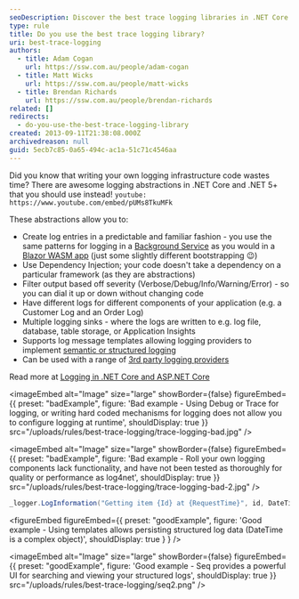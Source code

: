 ```yaml
---
seoDescription: Discover the best trace logging libraries in .NET Core and .NET 5+ to enhance your logging infrastructure with built-in abstractions.
type: rule
title: Do you use the best trace logging library?
uri: best-trace-logging
authors:
  - title: Adam Cogan
    url: https://ssw.com.au/people/adam-cogan
  - title: Matt Wicks
    url: https://ssw.com.au/people/matt-wicks
  - title: Brendan Richards
    url: https://ssw.com.au/people/brendan-richards
related: []
redirects:
  - do-you-use-the-best-trace-logging-library
created: 2013-09-11T21:38:08.000Z
archivedreason: null
guid: 5ecb7c85-0a65-494c-ac1a-51c71c4546aa
---
```


Did you know that writing your own logging infrastructure code wastes time? There are awesome logging abstractions in .NET Core and .NET 5+ that you should use instead!
`youtube: https://www.youtube.com/embed/pUMs8TkuMFk`

These abstractions allow you to:

* Create log entries in a predictable and familiar fashion - you use the same patterns for logging in a [Background Service](https://docs.microsoft.com/en-us/dotnet/core/extensions/logging?tabs=command-line) as you would in a [Blazor WASM app](https://docs.microsoft.com/en-us/aspnet/core/blazor/fundamentals/logging?view=aspnetcore-5.0&pivots=webassembly) (just some slightly different bootstrapping 😉)
* Use Dependency Injection; your code doesn't take a dependency on a particular framework (as they are abstractions)
* Filter output based off severity (Verbose/Debug/Info/Warning/Error) - so you can dial it up or down without changing code
* Have different logs for different components of your application (e.g. a Customer Log and an Order Log)
* Multiple logging sinks - where the logs are written to e.g. log file, database, table storage, or Application Insights
* Supports log message templates allowing logging providers to implement [semantic or structured logging](https://github.com/NLog/NLog/wiki/How-to-use-structured-logging)
* Can be used with a range of [3rd party logging providers](https://docs.microsoft.com/en-us/aspnet/core/fundamentals/logging/#third-party-logging-providers-1)

Read more at [Logging in .NET Core and ASP.NET Core](https://docs.microsoft.com/en-us/aspnet/core/fundamentals/logging)

<imageEmbed
  alt="Image"
  size="large"
  showBorder={false}
  figureEmbed={{
    preset: "badExample",
    figure: 'Bad example - Using Debug or Trace for logging, or writing hard coded mechanisms for logging does not allow you to configure logging at runtime',
    shouldDisplay: true
  }}
  src="/uploads/rules/best-trace-logging/trace-logging-bad.jpg"
/>

<imageEmbed
  alt="Image"
  size="large"
  showBorder={false}
  figureEmbed={{
    preset: "badExample",
    figure: 'Bad example - Roll your own logging components lack functionality, and have not been tested as thoroughly for quality or performance as log4net',
    shouldDisplay: true
  }}
  src="/uploads/rules/best-trace-logging/trace-logging-bad-2.jpg"
/>

```csharp
_logger.LogInformation("Getting item {Id} at {RequestTime}", id, DateTime.Now);
```

<figureEmbed figureEmbed={{
  preset: "goodExample",
  figure: 'Good example - Using templates allows persisting structured log data (DateTime is a complex object)',
  shouldDisplay: true
} } />


<imageEmbed
  alt="Image"
  size="large"
  showBorder={false}
  figureEmbed={{
    preset: "goodExample",
    figure: 'Good example - Seq provides a powerful UI for searching and viewing your structured logs',
    shouldDisplay: true
  }}
  src="/uploads/rules/best-trace-logging/seq2.png"
/>